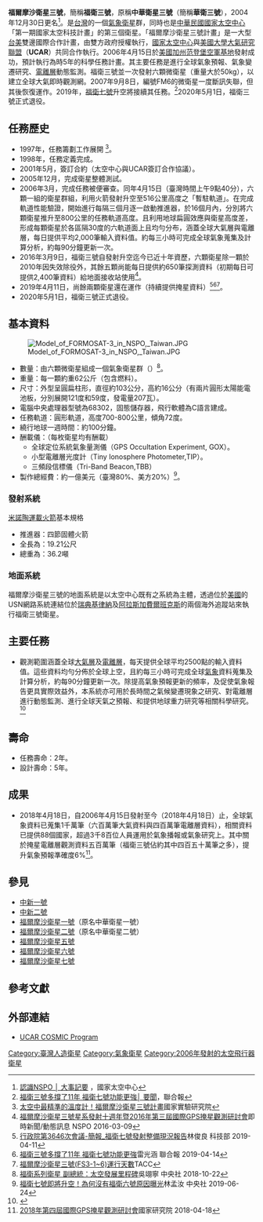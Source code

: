 {{Infobox spaceflight
| name                  = 福爾摩沙衛星三號<br />FORMOSAT-3/COSMIC

| image = COSMIC-FORMOSAT-3.jpg 
| image_caption         = 衛星構造概要
| image_alt             =
| image_size            = 270px

<!--Basic details-->
| mission_type          = [[地球科學|地球科學]]觀測衛星
| operator              = [[國家太空中心_(中華民國)|NSPO]] · [[NOAA|NOAA]]
| COSPAR_ID             = 2006-011（A–F）
| SATCAT                = 29047–29052
| website               = [https://www.nspo.narl.org.tw/tw2015/projects/FORMOSAT-3/program-description.html www.nspo.narl.org.tw]
| mission_duration      = 原定5年<br />實際共運作{{Age in years, months and days|2006|04|15|2020|05|01|age=no}}
| distance_travelled    = <!--How far the spacecraft travelled (if known)-->

<!--Spacecraft properties-->
| manufacturer          = NSPO
| launch_mass           = 62 公斤 x 六架衛星
| landing_mass          = <!--Mass after landing (recovered spacecraft only)-->
| dry_mass              = <!--spacecraft mass in orbit without fuel-->
| payload_mass          = <!--Mass of instrumentation/equipment/experiments for mission-->
| dimensions            = 直徑約 103 公分<br>高約 16 公分
| power                 = 
| launch_date           = 2006年4月15日<br />1時40分整 [[UTC|UTC]]
| launch_rocket         = [[米諾陶系列運載火箭|米諾陶1號運載火箭]]  
| launch_site           = [[范登堡空軍基地|范登堡空軍基地]] {{le|范登堡空軍基地8號太空發射複合體|Vandenberg Air Force Base Space Launch Complex 8|SLC-8}}
| disposal_type         = 終止通訊 
| last_contact          = 2020年5月1日 
| decay_date          = 
| orbit_reference       = [[地心軌道|地心軌道]]
| orbit_regime          = [[太陽同步軌道|太陽同步軌道]]
| orbit_semimajor       = 
| orbit_eccentricity    = 
| orbit_periapsis       = 
| orbit_apoapsis        = 
| orbit_inclination     = 
| orbit_period          = 
| orbit_RAAN            = 
| orbit_arg_periapsis   = 
| orbit_mean_anomaly    = 
| orbit_mean_motion     = 
| orbit_epoch           = 
| orbit_rev_number      = 
| apsis                 = 地
| insignia              =

<!--Only use where a spacecraft/mission is part of a clear programme of sequential missions. 
If in doubt, leave it out-->

| instruments      = 
{{Infobox spaceflight/Instruments
  |acronym1 = GOX
|name1 = 全球定位系統氣象量測儀
  |acronym2 = TIP  |name2 = 小型電離層光度計
  |acronym3 = TBB  |name3 = 三頻段信標儀
 }}

| programme             = '''[[國家太空中心_(中華民國)#福爾摩沙系列|福爾摩沙衛星]]'''
| previous_mission      = [[福爾摩沙衛星二號|福爾摩沙衛星二號]]
| next_mission          = [[福爾摩沙衛星五號|福爾摩沙衛星五號]] 
}} 
'''福爾摩沙衛星三號'''，簡稱'''福衛三號'''，原稱'''中華衛星三號'''（簡稱'''華衛三號'''），2004年12月30日更名<ref>[https://www.nspo.narl.org.tw/tw2015/aboutNSPO/events.html 認識NSPO │ 大事記要] {{Wayback|url=https://www.nspo.narl.org.tw/tw2015/aboutNSPO/events.html |date=20170829163537 }}，國家太空中心</ref>。是[[台灣|台灣]]的一個[[氣象衛星|氣象衛星]]群，同時也是[[中華民國國家太空中心|中華民國國家太空中心]]「第一期國家太空科技計畫」的第三個衛星。「福爾摩沙衛星三號計畫」是一大型[[臺灣|台]][[美國|美]]雙邊國際合作計畫，由雙方政府授權執行，[[國家太空中心_(中華民國)|國家太空中心]]與[[美國大學大氣研究聯盟|美國大學大氣研究聯盟]]（'''UCAR'''）共同合作執行。2006年4月15日於[[美國|美國]][[加州|加州]][[范登堡空軍基地|范登堡空軍基地]]發射成功，預計執行為時5年的科學任務計畫。其主要任務是進行全球氣象預報、氣象變遷研究、[[電離層|電離層]]動態監測。福衛三號並一次發射六顆微衛星（重量大於50kg），以建立全球大氣即時觀測網。2007年9月8日，編號FM6的微衛星一度斷訊失聯，但其後恢復運作。2019年，[[福衛七號|福衛七號]]升空將接續其任務。<ref>[https://udn.com/news/story/10930/3754861 福衛三號多撐了11年 福衛七號功能更強│ 要聞]，聯合報</ref>2020年5月1日，福衛三號正式退役。

== 任務歷史 ==
*1997年，任務籌劃工作展開 <ref>[https://www.narlabs.org.tw/tw/xcscience/cont?xsmsid=0I148638629329404252&sid=0I164533131419007476 太空中最精準的溫度計！福爾摩沙衛星三號計畫]國家實驗研究院</ref>。
*1998年，任務定義完成。
*2001年5月，簽訂合約（太空中心與UCAR簽訂合作協議）。
*2005年12月，完成衛星整體測試。
*2006年3月，完成任務被便審查。同年4月15日（臺灣時間上午9點40分），六顆一組的衛星群組，利用火箭發射升空至516公里高度之「暫駐軌道」。在完成軌道性能驗證，開始進行每隔三個月逐一啟動推進器，於16個月內，分別將六顆衛星推升至800公里的任務軌道高度。且利用地球扁圓效應與衛星高度差，形成每顆衛星於各區隔30度的六軌道面上且均勻分布，涵蓋全球大氣層與電離層，每日提供平均2,000筆輸入資料值。約每三小時可完成全球氣象蒐集及計算分析，約每90分鐘更新一次。
*2016年3月9日，福衛三號自發射升空迄今已近十年資歷，六顆衛星除一顆於2010年因失效除役外，其餘五顆尚能每日提供約650筆探測資料（初期每日可提供2,400筆資料）給地面接收站使用<ref>[https://www.nspo.narl.org.tw/news_view.php?c=200226002&ln=zh_TW 福爾摩沙衛星三號星系發射十週年暨2016年第三屆國際GPS掩星觀測研討會]即時新聞/動態訊息 NSPO 2016-03-09</ref>。
*2019年4月11日，尚餘兩顆衛星還在運作（持續提供掩星資料）<ref>[https://www.ey.gov.tw/File/7089C25B7DACFEE7?A=C 行政院第3646次會議-簡報_福衛七號發射整備現況報告]林俊良 科技部 2019-04-11</ref><ref>[https://udn.com/news/story/10930/3754861 福衛三號多撐了11年 福衛七號功能更強]雷光涵 聯合報 2019-04-14</ref><ref>[http://tacc.cwb.gov.tw/v2/ 福爾摩沙衛星三號(FS3-1~6)運行天數]TACC</ref>。
*2020年5月1日，福衛三號正式退役。

==基本資料==
[[File:Model_of_FORMOSAT-3_in_NSPO,_Taiwan.JPG|thumb]]
*數量：由六顆微衛星組成一個氣象衛星群（{{lang-en|Constellation}}）<ref>[https://www.cna.com.tw/news/ahel/201810220293.aspx 福衛系列衛星 副總統：太空發展里程碑]吳翊寧 中央社 2018-10-22</ref>。
*重量：每一顆約重62公斤（包含燃料）。
*尺寸：外型呈圓扁柱形，直徑約103公分，高約16公分（有兩片圓形太陽能電池板，分別展開121度和59度，發電量207瓦）。
*電腦中央處理器型號為68302，固態儲存器，飛行軟體為C語言建成。
*任務軌道：圓形軌道，高度700-800公里，傾角72度。
*繞行地球一週時間：約100分鐘。
*酬載儀：（每枚衛星均有酬載）
**全球定位系統氣象量測儀（GPS Occultation Experiment, GOX）。
**小型電離層光度計（Tiny Ionosphere Photometer,TIP）。
**三頻段信標儀（Tri-Band Beacon,TBB）
*製作總經費：約一億美元（臺灣80%、美方20%）<ref>[https://www.cna.com.tw/news/firstnews/201808030048.aspx 福衛七號即將升空！為何沒有福衛六號原因曝光]林孟汝 中央社 2019-06-24</ref>。

===發射系統===
[[米諾陶運載火箭|米諾陶運載火箭]]基本規格
*推進器：四節固體火箭
*全長為：19.21公尺
*總重為：36.2噸

===地面系統===
福爾摩沙衛星三號的地面系統是以太空中心既有之系統為主體，透過位於[[美國|美國]]的USN網路系統連結位於[[瑞典|瑞典]][[基律納|基律納]]及[[阿拉斯加|阿拉斯加]][[費爾班克斯_(阿拉斯加州)|費爾班克斯]]的兩個海外追蹤站來執行福衛三號衛星。

==主要任務==
*觀測範圍涵蓋全球[[大氣層|大氣層]]及[[電離層|電離層]]，每天提供全球平均2500點的輸入資料值。這些資料均勻分佈於全球上空，且約每三小時可完成全球[[氣象|氣象]]資料蒐集及計算分析，約每90分鐘更新一次。除提高氣象預報更新的頻率，及促使氣象報告更具實際效益外，本系統亦可用於長時間之氣候變遷現象之研究、對電離層進行動態監測、進行全球天氣之預報、和提供地球重力研究等相關科學研究。<ref>{{cite web |title=福爾摩沙衛星三號 │ 計畫簡介 |url=http://www.nspo.narl.org.tw/tw2015/projects/FORMOSAT-3/program-description.html |publisher=國家太空中心 |access-date=2018-09-25 |archive-url=https://web.archive.org/web/20180925215807/http://www.nspo.narl.org.tw/tw2015/projects/FORMOSAT-3/program-description.html |archive-date=2018-09-25 |dead-url=yes }}</ref>

== 壽命 ==
*任務壽命：2年。
*設計壽命：5年。

== 成果 ==
*2018年4月18日，自2006年4月15日發射至今（2018年4月18日）止，全球氣象資料已蒐集1千萬筆（六百萬筆大氣資料與四百萬筆電離層資料），相關資料已提供88個國家，超過3千8百位人員運用於氣象播報或氣象研究上。其中關於掩星電離層觀測資料五百萬筆（福衛三號佔約其中四百五十萬筆之多），提升氣象預報準確度6%<ref>[https://www.narlabs.org.tw/tw/xmdoc/cont?xsmsid=0I148622737263495777&sid=0I149648582297480494 2018年第四屆國際GPS掩星觀測研討會]國家研究院 2018-04-18</ref>。

== 參見 ==
*[[中新一號|中新一號]]
*[[中新二號|中新二號]]
*[[福爾摩沙衛星一號|福爾摩沙衛星一號]]（原名中華衛星一號）
*[[福爾摩沙衛星二號|福爾摩沙衛星二號]]（原名中華衛星二號） 
*[[福爾摩沙衛星五號|福爾摩沙衛星五號]]
*[[福爾摩沙衛星六號|福爾摩沙衛星六號]]
*[[福爾摩沙衛星七號|福爾摩沙衛星七號]]

== 參考文獻 ==
<references />

== 外部連結 ==
*[http://www.cosmic.ucar.edu// UCAR COSMIC Program]

{{臺灣太空計畫}}
{{太空氣象觀測}}
[[Category:臺灣人造衛星|Category:臺灣人造衛星]]
[[Category:氣象衛星|Category:氣象衛星]]
[[Category:2006年發射的太空飛行器|Category:2006年發射的太空飛行器]]
[[Category:国家太空中心|衛星]]